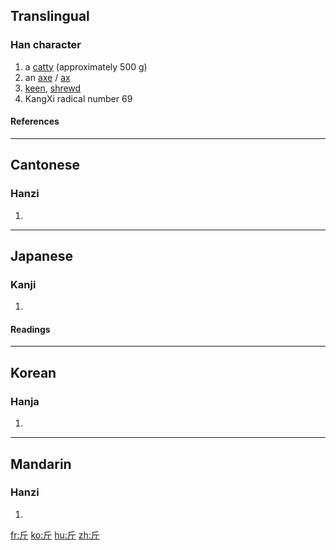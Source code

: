 {{see|觔}}

==Translingual==
{{Han stroke|[[Image:斤-order.gif]]}}
===Han character===
{{Han char|rn=69|rad=斤|as=00|sn=4|four=7222<sub>1</sub>|canj=竹一中 (HML)}}
# a [[catty]] (approximately 500 g)
# an [[axe]] / [[ax]]
# [[keen]], [[shrewd]]
# KangXi radical number 69
====References====
{{Han ref|kx=0479.040|dkj=13534|dj=0837.230|hdz=32022.010|uh=65A4|ud=26020|bh=A4E7|bd=42215}}

----

==Cantonese==
===Hanzi===
{{yue-hanzi|jyut=|y=gan1}}
# {{defn|Cantonese}}

----
==Japanese==
===Kanji===
{{ja-kanji|grade=c|rs=斤00}}
# {{defn|Japanese}} 
====Readings====
{{ja-readings|on=[[きん]] (kin), [[こん]] (kon)|kun=[[おの]] (ono)}}

----
==Korean==
===Hanja===
{{ko-hanja|hangeul=근|eumhun=|rv=geun|mr=kŭn|y=kun}}
# {{defn|Korean}}

----
==Mandarin==
===Hanzi===
{{cmn-hanzi|pin=[[jīn]] ([[jin1]])|wg=chin<sup>1</sup>}}
# {{defn|Mandarin}}

[[fr:斤]]
[[ko:斤]]
[[hu:斤]]
[[zh:斤]]